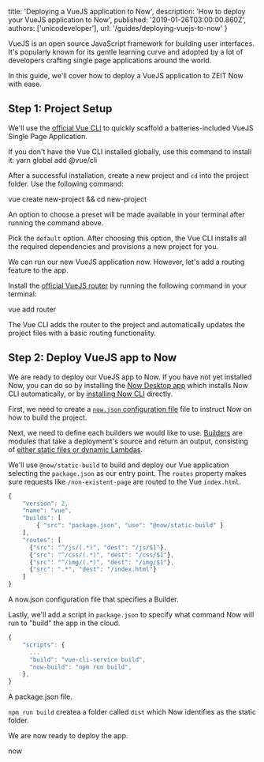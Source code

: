 
  title: 'Deploying a VueJS application to Now',
  description: 'How to deploy your VueJS application to Now',
  published: '2019-01-26T03:00:00.860Z',
  authors: ['unicodeveloper'],
  url: '/guides/deploying-vuejs-to-now'
}

VueJS is an open source JavaScript framework for building user interfaces. It's popularly known for its gentle learning curve and adopted by a lot of developers crafting single page applications around the world.

In this guide, we'll cover how to deploy a VueJS application to ZEIT Now with ease.

## Step 1: Project Setup

We'll use the [official Vue CLI](https://github.com/vuejs/vue-cli) to quickly scaffold a batteries-included VueJS Single Page Application.

<Note>
  If you don't have the Vue CLI installed globally, use this command to install
  it:
  <TerminalInput>yarn global add @vue/cli</TerminalInput>
</Note>

After a successful installation, create a new project and `cd` into the project folder. Use the following command:

<TerminalInput>vue create new-project && cd new-project</TerminalInput>

An option to choose a preset will be made available in your terminal after running the command above.

Pick the `default` option. After choosing this option, the Vue CLI installs all the required dependencies and provisions a new project for you.

We can run our new VueJS application now. However, let's add a routing feature to the app.

Install the [official VueJS router](https://router.vuejs.org/) by running the following command in your terminal:

<TerminalInput>vue add router</TerminalInput>

The Vue CLI adds the router to the project and automatically updates the project files with a basic routing functionality.

## Step 2: Deploy VueJS app to Now

We are ready to deploy our VueJS app to Now. If you have not yet installed Now, you can do so by installing the [Now Desktop app](/docs/v2/getting-started/installation/#now-desktop) which installs Now CLI automatically, or by [installing Now CLI](/docs/v2/getting-started/installation/#now-cli) directly.

First, we need to create a [`now.json` configuration file](https://zeit.co/docs/v2/deployments/configuration) file to instruct Now on how to build the project.

Next, we need to define each builders we would like to use. [Builders](https://zeit.co/docs/v2/deployments/builders/overview/) are modules that take a deployment's source and return an output, consisting of [either static files or dynamic Lambdas](https://zeit.co/docs/v2/deployments/builds/#sources-and-outputs).

We'll use `@now/static-build` to build and deploy our Vue application selecting the `package.json` as our entry point. The `routes` property makes sure requests like `/non-existent-page` are routed to the Vue `index.html`.

```js
{
    "version": 2,
    "name": "vue",
    "builds": [
        { "src": "package.json", "use": "@now/static-build" }
    ],
    "routes": [
      {"src": "^/js/(.*)", "dest": "/js/$1"},
      {"src": "^/css/(.*)", "dest": "/css/$1"},
      {"src": "^/img/(.*)", "dest": "/img/$1"},
      {"src": ".*", "dest": "/index.html"}
    ]
}
```

<Caption>
  A <InlineCode>now.json</InlineCode> configuration file that specifies a
  Builder.
</Caption>

Lastly, we'll add a script in `package.json` to specify what command Now will run to "build" the app in the cloud.

```js
{
    "scripts": {
      ...
      "build": "vue-cli-service build",
      "now-build": "npm run build",
    },
}
```

<Caption>
  A <InlineCode>package.json</InlineCode> file.
</Caption>

`npm run build` createa a folder called `dist` which Now identifies as the static folder.

We are now ready to deploy the app.

<TerminalInput>now</TerminalInput>

>
